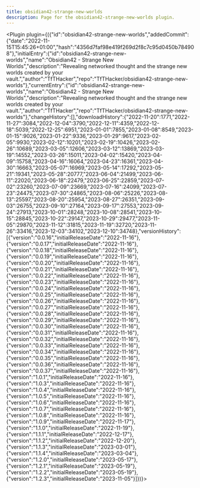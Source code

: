 ---
title: obsidian42-strange-new-worlds
description: Page for the obsidian42-strange-new-worlds plugin.
---


<Plugin plugin={({"id":"obsidian42-strange-new-worlds","addedCommit":{"date":"2022-11-15T15:45:26+01:00","hash":"4356d7faf98e419f269d2f8c7c95d0450b784908"},"initialEntry":{"id":"obsidian42-strange-new-worlds","name":"Obsidian42 - Strange New Worlds","description":"Revealing networked thought and the strange new worlds created by your vault.","author":"TfTHacker","repo":"TfTHacker/obsidian42-strange-new-worlds"},"currentEntry":{"id":"obsidian42-strange-new-worlds","name":"Obsidian42 - Strange New Worlds","description":"Revealing networked thought and the strange new worlds created by your vault.","author":"TfTHacker","repo":"TfTHacker/obsidian42-strange-new-worlds"},"changeHistory":[],"downloadHistory":{"2022-11-20":1771,"2022-11-27":3084,"2022-12-04":3790,"2022-12-11":4359,"2022-12-18":5039,"2022-12-25":6951,"2023-01-01":7855,"2023-01-08":8549,"2023-01-15":9026,"2023-01-22":9336,"2023-01-29":9617,"2023-02-05":9930,"2023-02-12":10201,"2023-02-19":10426,"2023-02-26":10689,"2023-03-05":12606,"2023-03-12":13869,"2023-03-19":14552,"2023-03-26":15011,"2023-04-02":15420,"2023-04-09":15758,"2023-04-16":16064,"2023-04-23":16361,"2023-04-30":16663,"2023-05-07":16969,"2023-05-14":17292,"2023-05-21":19341,"2023-05-28":20777,"2023-06-04":21499,"2023-06-11":22020,"2023-06-18":22479,"2023-06-25":22859,"2023-07-02":23260,"2023-07-09":23669,"2023-07-16":24099,"2023-07-23":24475,"2023-07-30":24865,"2023-08-06":25226,"2023-08-13":25597,"2023-08-20":25954,"2023-08-27":26351,"2023-09-03":26755,"2023-09-10":27164,"2023-09-17":27553,"2023-09-24":27913,"2023-10-01":28248,"2023-10-08":28541,"2023-10-15":28845,"2023-10-22":29147,"2023-10-29":29477,"2023-11-05":29870,"2023-11-12":31815,"2023-11-19":32720,"2023-11-26":33416,"2023-12-03":34102,"2023-12-10":34748},"versionHistory":[{"version":"0.0.16","initialReleaseDate":"2022-11-16"},{"version":"0.0.17","initialReleaseDate":"2022-11-16"},{"version":"0.0.18","initialReleaseDate":"2022-11-16"},{"version":"0.0.19","initialReleaseDate":"2022-11-16"},{"version":"0.0.20","initialReleaseDate":"2022-11-16"},{"version":"0.0.21","initialReleaseDate":"2022-11-16"},{"version":"0.0.22","initialReleaseDate":"2022-11-16"},{"version":"0.0.23","initialReleaseDate":"2022-11-16"},{"version":"0.0.24","initialReleaseDate":"2022-11-16"},{"version":"0.0.25","initialReleaseDate":"2022-11-16"},{"version":"0.0.26","initialReleaseDate":"2022-11-16"},{"version":"0.0.27","initialReleaseDate":"2022-11-16"},{"version":"0.0.28","initialReleaseDate":"2022-11-16"},{"version":"0.0.29","initialReleaseDate":"2022-11-16"},{"version":"0.0.30","initialReleaseDate":"2022-11-16"},{"version":"0.0.31","initialReleaseDate":"2022-11-16"},{"version":"0.0.32","initialReleaseDate":"2022-11-16"},{"version":"0.0.33","initialReleaseDate":"2022-11-16"},{"version":"0.0.34","initialReleaseDate":"2022-11-16"},{"version":"0.0.35","initialReleaseDate":"2022-11-16"},{"version":"0.0.36","initialReleaseDate":"2022-11-16"},{"version":"0.0.37","initialReleaseDate":"2022-11-16"},{"version":"1.0.1","initialReleaseDate":"2022-11-16"},{"version":"1.0.3","initialReleaseDate":"2022-11-16"},{"version":"1.0.4","initialReleaseDate":"2022-11-16"},{"version":"1.0.5","initialReleaseDate":"2022-11-16"},{"version":"1.0.6","initialReleaseDate":"2022-11-16"},{"version":"1.0.7","initialReleaseDate":"2022-11-16"},{"version":"1.0.8","initialReleaseDate":"2022-11-16"},{"version":"1.0.9","initialReleaseDate":"2022-11-17"},{"version":"1.1.0","initialReleaseDate":"2022-11-19"},{"version":"1.1.1","initialReleaseDate":"2022-12-17"},{"version":"1.1.2","initialReleaseDate":"2022-12-20"},{"version":"1.1.3","initialReleaseDate":"2023-03-01"},{"version":"1.1.4","initialReleaseDate":"2023-03-04"},{"version":"1.2.0","initialReleaseDate":"2023-05-17"},{"version":"1.2.1","initialReleaseDate":"2023-05-19"},{"version":"1.2.2","initialReleaseDate":"2023-05-19"},{"version":"1.2.3","initialReleaseDate":"2023-11-05"}]})}></Plugin>